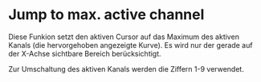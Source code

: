 
# Jump to max. active channel

Diese Funkion setzt den aktiven Cursor auf das Maximum des aktiven Kanals (die hervorgehoben angezeigte Kurve). Es wird nur der gerade auf der X-Achse sichtbare Bereich berücksichtigt.

Zur Umschaltung des aktiven Kanals werden die Ziffern 1-9 verwendet.

<Cards>
  <Cards.Card
    title="Shortcuts"
    href="/en/help/domain/short-cuts"
    arrow
  />
</Cards>
